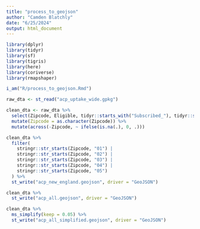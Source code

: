```yaml
---
title: "process_to_geojson"
author: "Camden Blatchly"
date: "6/25/2024"
output: html_document
---
```



```r

library(dplyr)
library(tidyr)
library(sf)
library(tigris)
library(here)
library(coriverse)
library(rmapshaper)

i_am("R/process_to_geojson.Rmd")

```


```r

raw_dta <- st_read("acp_uptake_wide.gpkg")

```

```r

clean_dta <- raw_dta %>%
  select(Zipcode, Eligible, tidyr::starts_with("Subscribed_"), tidyr::starts_with("Percent")) %>%
  mutate(Zipcode = as.character(Zipcode)) %>%
  mutate(across(-Zipcode, ~ ifelse(is.na(.), 0, .)))

```

```r

clean_dta %>%
  filter(
    stringr::str_starts(Zipcode, "01") |
    stringr::str_starts(Zipcode, "02") |
    stringr::str_starts(Zipcode, "03") |
    stringr::str_starts(Zipcode, "04") |
    stringr::str_starts(Zipcode, "05")
  ) %>%
  st_write("acp_new_england.geojson", driver = "GeoJSON")

```

```r

clean_dta %>%
  st_write("acp_all.geojson", driver = "GeoJSON")

```

```r

clean_dta %>%
  ms_simplify(keep = 0.05) %>%
  st_write("acp_all_simplified.geojson", driver = "GeoJSON")

```
